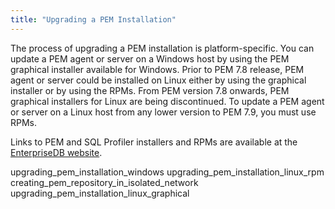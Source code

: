 ```yaml
---
title: "Upgrading a PEM Installation"
---
```


<div id="upgrading_pem_installation" class="registered_link"></div>


The process of upgrading a PEM installation is platform-specific. You can update a PEM agent or server on a Windows host by using the PEM graphical installer available for Windows. Prior to PEM 7.8 release, PEM agent or server could be installed on Linux either by using the graphical installer or by using the RPMs. From PEM version 7.8 onwards, PEM graphical installers for Linux are being discontinued. To update a PEM agent or server on a Linux host from any lower version to PEM 7.9, you must use RPMs.

Links to PEM and SQL Profiler installers and RPMs are available at the [EnterpriseDB website](https://www.enterprisedb.com/enterprise-postgres/edb-postgres-enterprise-manager-pem/).

<div class="toctree">

upgrading\_pem\_installation\_windows upgrading\_pem\_installation\_linux\_rpm creating\_pem\_repository\_in\_isolated\_network upgrading\_pem\_installation\_linux\_graphical

</div>
